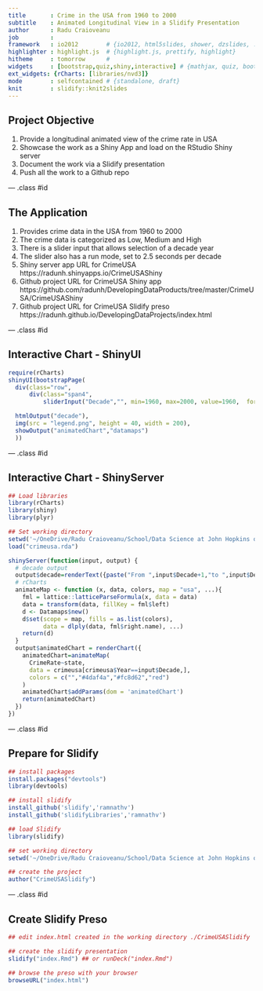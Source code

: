 ```yaml
---
title       : Crime in the USA from 1960 to 2000
subtitle    : Animated Longitudinal View in a Slidify Presentation 
author      : Radu Craioveanu
job         : 
framework   : io2012        # {io2012, html5slides, shower, dzslides, ...}
highlighter : highlight.js  # {highlight.js, prettify, highlight}
hitheme     : tomorrow      # 
widgets     : [bootstrap,quiz,shiny,interactive] # {mathjax, quiz, bootstrap}
ext_widgets: {rCharts: [libraries/nvd3]}
mode        : selfcontained # {standalone, draft}
knit        : slidify::knit2slides
---
```


## Project Objective

1. Provide a longitudinal animated view of the crime rate in USA
2. Showcase the work as a Shiny App and load on the RStudio Shiny server 
3. Document the work via a Slidify presentation
4. Push all the work to a Github repo

--- .class #id 

## The Application

1. Provides crime data in the USA from 1960 to 2000
2. The crime data is categorized as Low, Medium and High
3. There is a slider input that allows selection of a decade year
4. The slider also has a run mode, set to 2.5 seconds per decade
5. Shiny server app URL for CrimeUSA 
https://radunh.shinyapps.io/CrimeUSAShiny
6. Github project URL for CrimeUSA Shiny app
https://github.com/radunh/DevelopingDataProducts/tree/master/CrimeUSA/CrimeUSAShiny
7. Github project URL for CrimeUSA Slidify preso 
https://radunh.github.io/DevelopingDataProjects/index.html

--- .class #id 

## Interactive Chart - ShinyUI

```r
require(rCharts)
shinyUI(bootstrapPage(
  div(class="row",
      div(class="span4",
          sliderInput("Decade","", min=1960, max=2000, value=1960,  format="###0",step=10,animate=animationOptions(loop=T, interval=2500)))),

  htmlOutput("decade"),
  img(src = "legend.png", height = 40, width = 200),
  showOutput("animatedChart","datamaps")
  ))
```

--- .class #id 

## Interactive Chart - ShinyServer

```r
## Load libraries
library(rCharts)
library(shiny)
library(plyr)

## Set working directory
setwd('~/OneDrive/Radu Craioveanu/School/Data Science at John Hopkins on Coursera/Developing Data Products/CrimeUSA')
load("crimeusa.rda")

shinyServer(function(input, output) {
  # decade output
  output$decade=renderText({paste("From ",input$Decade+1,"to ",input$Decade+10)})
  # rCharts
  animateMap <- function (x, data, colors, map = "usa", ...){
    fml = lattice::latticeParseFormula(x, data = data)
    data = transform(data, fillKey = fml$left)
    d <- Datamaps$new()
    d$set(scope = map, fills = as.list(colors), 
          data = dlply(data, fml$right.name), ...)
    return(d)
  }
  output$animatedChart = renderChart({
    animatedChart=animateMap(
      CrimeRate~state,
      data = crimeusa[crimeusa$Year==input$Decade,],
      colors = c("","#4daf4a","#fc8d62","red")
    )
    animatedChart$addParams(dom = 'animatedChart') 
    return(animatedChart)
  })
})
```

--- .class #id 


## Prepare for Slidify

```r
## install packages
install.packages("devtools")
library(devtools)

## install slidify
install_github('slidify','ramnathv')
install_github('slidifyLibraries','ramnathv')

## load Slidify
library(slidify)

## set working directory
setwd('~/OneDrive/Radu Craioveanu/School/Data Science at John Hopkins on Coursera/Developing Data Products/CrimeUSA/CrimeUSASlidify')

## create the project 
author("CrimeUSASlidify")
```

--- .class #id 

## Create Slidify Preso 

```r
## edit index.html created in the working directory ./CrimeUSASlidify

## create the slidify presentation
slidify("index.Rmd") ## or runDeck("index.Rmd")

## browse the preso with your browser
browseURL("index.html")
```




